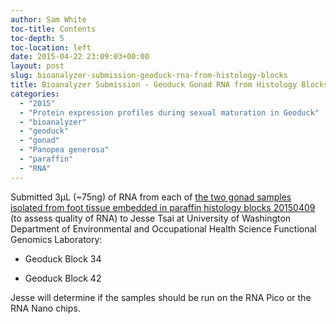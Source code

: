 ```yaml
---
author: Sam White
toc-title: Contents
toc-depth: 5
toc-location: left
date: 2015-04-22 23:09:03+00:00
layout: post
slug: bioanalyzer-submission-geoduck-rna-from-histology-blocks
title: Bioanalyzer Submission - Geoduck Gonad RNA from Histology Blocks
categories:
  - "2015"
  - "Protein expression profiles during sexual maturation in Geoduck"
  - "bioanalyzer"
  - "geoduck"
  - "gonad"
  - "Panopea generosa"
  - "paraffin"
  - "RNA"
---
```


Submitted 3μL (~75ng) of RNA from each of [the two gonad samples isolated from foot tissue embedded in paraffin histology blocks 20150409](../2015-04-09-rna-isolation-geoduck-foot-in-paraffin-histology-blocks/index.qmd) (to assess quality of RNA) to Jesse Tsai at University of Washington Department of Environmental and Occupational Health Science Functional Genomics Laboratory:




    
  * Geoduck Block 34

    
  * Geoduck Block 42



Jesse will determine if the samples should be run on the RNA Pico or the RNA Nano chips.
